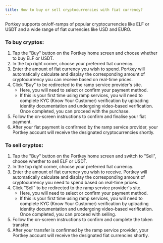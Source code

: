 ```yaml
---
title: How to buy or sell cryptocurrencies with fiat currency?
---
```


Portkey supports on/off-ramps of popular cryptocurrencies like ELF or USDT and a wide range of fiat currencies like USD and EURO.

### To buy cryptos:

1. Tap the "Buy" button on the Portkey home screen and choose whether to buy ELF or USDT.
2. In the top right corner, choose your preferred fiat currency.
3. Enter the amount of fiat currency you wish to spend. Portkey will automatically calculate and display the corresponding amount of cryptocurrency you can receive based on real-time prices.
4. Click "Buy" to be redirected to the ramp service provider's site.
   * Here, you will need to select or confirm your payment method.
   * If this is your first time using ramp services, you will need to complete KYC (Know Your Customer) verification by uploading identity documentation and undergoing video-based verification. Once completed, you can proceed with the purchase.
5. Follow the on-screen instructions to confirm and finalise your fiat payment.
6. After your fiat payment is confirmed by the ramp service provider, your Portkey account will receive the designated cryptocurrencies shortly.

### To sell cryptos:

1. Tap the "Buy" button on the Portkey home screen and switch to "Sell", choose whether to sell ELF or USDT.
2. In the top right corner, choose your preferred fiat currency.
3. Enter the amount of fiat currency you wish to receive. Portkey will automatically calculate and display the corresponding amount of cryptocurrency you need to spend based on real-time prices.
4. Click "Sell" to be redirected to the ramp service provider's site.
   * Here, you will need to select or confirm your payment method.
   * If this is your first time using ramp services, you will need to complete KYC (Know Your Customer) verification by uploading identity documentation and undergoing video-based verification. Once completed, you can proceed with selling.
5. Follow the on-screen instructions to confirm and complete the token transfer.
6. After your transfer is confirmed by the ramp service provider, your Portkey account will receive the designated fiat currencies shortly.
